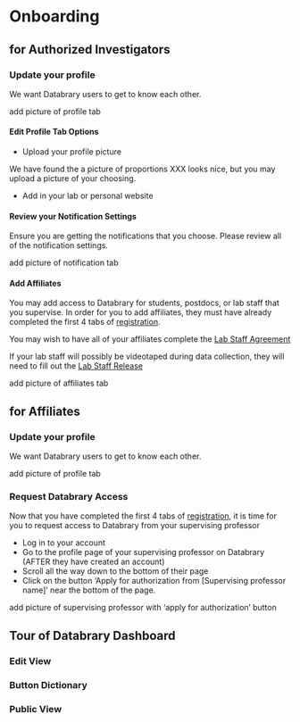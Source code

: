 # Onboarding

## for Authorized Investigators {-}

### Update your profile {-}

We want Databrary users to get to know each other.

add picture of profile tab

#### Edit Profile Tab Options {-}

- Upload your profile picture 

We have found the a picture of proportions XXX looks nice, but you may upload a picture of your choosing.

- Add in your lab or personal website

#### Review your Notification Settings {-}

Ensure you are getting the notifications that you choose. Please review all of the notification settings.

add picture of notification tab

#### Add Affiliates {-}

You may add access to Databrary for students, postdocs, or lab staff that you supervise. In order for you to add affiliates, they must have already completed the first 4 tabs of [registration](https://nyu.databrary.org/user/register?page=create).

You may wish to have all of your affiliates complete the [Lab Staff Agreement](file/staff-agreement.pdf)

If your lab staff will possibly be videotaped during data collection, they will need to fill out the [Lab Staff Release](file/staff-release.pdf)

add picture of affiliates tab

## for Affiliates {-}

### Update your profile {-}

We want Databrary users to get to know each other.

add picture of profile tab

### Request Databrary Access {-}

Now that you have completed the first 4 tabs of [registration](https://nyu.databrary.org/user/register?page=create), it is time for you to request access to Databrary from your supervising professor

- Log in to your account
- Go to the profile page of your supervising professor on Databrary (AFTER they have created an account)
- Scroll all the way down to the bottom of their page
- Click on the button 'Apply for authorization from [Supervising professor name]' near the bottom of the page.

add picture of supervising professor with 'apply for authorization' button

## Tour of Databrary Dashboard

### Edit View

### Button Dictionary

### Public View

